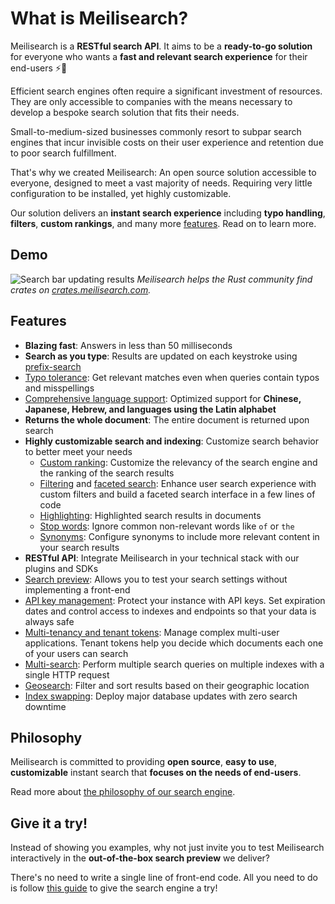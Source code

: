 # What is Meilisearch?

Meilisearch is a **RESTful search API**. It aims to be a **ready-to-go solution** for everyone who wants a **fast and relevant search experience** for their end-users ⚡️🔎

Efficient search engines often require a significant investment of resources. They are only accessible to companies with the means necessary to develop a bespoke search solution that fits their needs.

Small-to-medium-sized businesses commonly resort to subpar search engines that incur invisible costs on their user experience and retention due to poor search fulfillment.

That's why we created Meilisearch: An open source solution accessible to everyone, designed to meet a vast majority of needs. Requiring very little configuration to be installed, yet highly customizable.

Our solution delivers an **instant search experience** including **typo handling**, **filters**, **custom rankings**, and many more [features](#features). Read on to learn more.

## Demo

![Search bar updating results](https://raw.githubusercontent.com/meilisearch/documentation/main/assets/images/crates-io-demo.gif)
_Meilisearch helps the Rust community find crates on [crates.meilisearch.com](https://crates.meilisearch.com)._

## Features

- **Blazing fast**: Answers in less than 50 milliseconds
- **Search as you type**: Results are updated on each keystroke using [prefix-search](/learn/advanced/prefix#prefix-search)
- [Typo tolerance](/learn/configuration/typo_tolerance): Get relevant matches even when queries contain typos and misspellings
- [Comprehensive language support](/learn/what_is_meilisearch/language): Optimized support for **Chinese, Japanese, Hebrew, and languages using the Latin alphabet**
- **Returns the whole document**: The entire document is returned upon search
- **Highly customizable search and indexing**: Customize search behavior to better meet your needs
  - [Custom ranking](/learn/core_concepts/relevancy): Customize the relevancy of the search engine and the ranking of the search results
  - [Filtering](/learn/fine_tuning_results/filtering) and [faceted search](/learn/fine_tuning_results/faceted_search): Enhance user search experience with custom filters and build a faceted search interface in a few lines of code
  - [Highlighting](/reference/api/search#highlight-tags): Highlighted search results in documents
  - [Stop words](/reference/api/settings#stop-words): Ignore common non-relevant words like `of` or `the`
  - [Synonyms](/reference/api/settings#synonyms): Configure synonyms to include more relevant content in your search results
- **RESTful API**: Integrate Meilisearch in your technical stack with our plugins and SDKs
- [Search preview](/learn/front_end/search_preview): Allows you to test your search settings without implementing a front-end
- [API key management](/learn/security/master_api_keys): Protect your instance with API keys. Set expiration dates and control access to indexes and endpoints so that your data is always safe
- [Multi-tenancy and tenant tokens](/learn/security/tenant_tokens): Manage complex multi-user applications. Tenant tokens help you decide which documents each one of your users can search
- [Multi-search](/reference/api/multi_search): Perform multiple search queries on multiple indexes with a single HTTP request
- [Geosearch](/learn/fine_tuning_results/geosearch): Filter and sort results based on their geographic location
- [Index swapping](/learn/core_concepts/indexes#swapping-indexes): Deploy major database updates with zero search downtime

## Philosophy

Meilisearch is committed to providing **open source**, **easy to use**, **customizable** instant search that **focuses on the needs of end-users**.

Read more about [the philosophy of our search engine](/learn/what_is_meilisearch/philosophy).

## Give it a try!

Instead of showing you examples, why not just invite you to test Meilisearch interactively in the **out-of-the-box search preview** we deliver?

There's no need to write a single line of front-end code. All you need to do is follow [this guide](/learn/getting_started/quick_start) to give the search engine a try!
